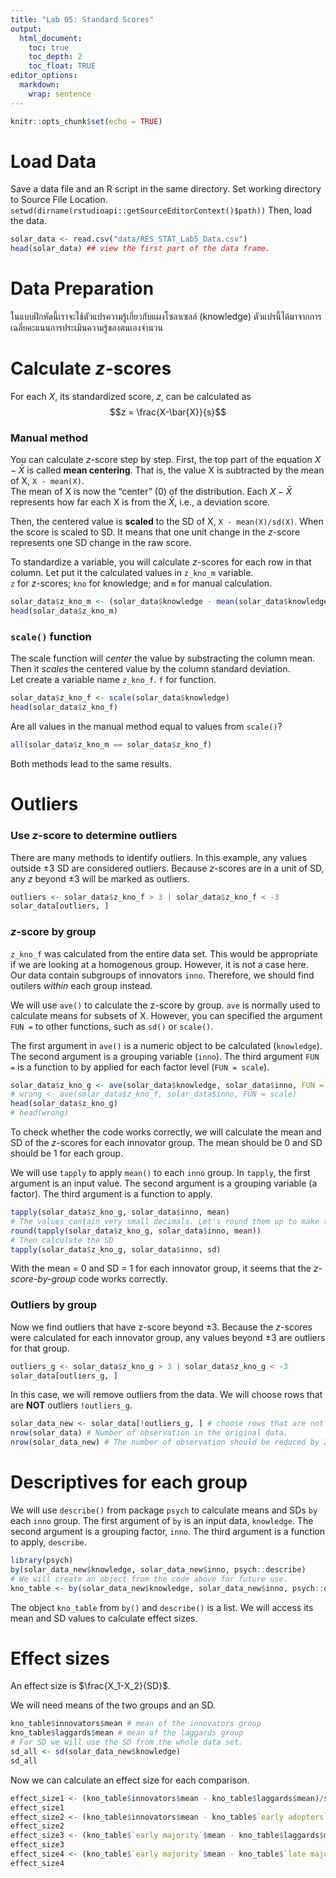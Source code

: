 ```yaml
---
title: "Lab 05: Standard Scores"
output:
  html_document:
    toc: true
    toc_depth: 2
    toc_float: TRUE
editor_options: 
  markdown: 
    wrap: sentence
---
```


```r
knitr::opts_chunk$set(echo = TRUE)
```

# Load Data

Save a data file and an R script in the same directory.
Set working directory to Source File Location.
`setwd(dirname(rstudioapi::getSourceEditorContext()$path))` Then, load the data.

```r
solar_data <- read.csv("data/RES_STAT_Lab5_Data.csv")
head(solar_data) ## view the first part of the data frame.
```

# Data Preparation

ในแบบฝึกหัดนี้เราจะใช้ตัวแปรความรู้เกี่ยวกับแผงโซลาเซลล์ (knowledge) ตัวแปรนี้ได้มาจากการเฉลี่ยคะแนนการประเมินความรู้ของตนเองจำนวน

# Calculate *z*-scores

For each *X*, its standardized score, *z*, can be calculated as $$z = \frac{X-\bar{X}}{s}$$

### Manual method

You can calculate *z*-score step by step.
First, the top part of the equation $X-\bar{X}$ is called **mean centering**.
That is, the value X is subtracted by the mean of X, `X - mean(X)`.\
The mean of X is now the "center" (0) of the distribution.
Each $X-\bar{X}$ represents how far each X is from the $\bar{X}$, i.e., a deviation score.

Then, the centered value is **scaled** to the SD of X, `X - mean(X)/sd(X)`.
When the score is scaled to SD.
It means that one unit change in the *z*-score represents one SD change in the raw score.

To standardize a variable, you will calculate *z*-scores for each row in that column.
Let put it the calculated values in `z_kno_m` variable.\
`z` for *z*-scores; `kno` for knowledge; and `m` for manual calculation.

```r
solar_data$z_kno_m <- (solar_data$knowledge - mean(solar_data$knowledge))/sd(solar_data$knowledge)
head(solar_data$z_kno_m)
```

### `scale()` function

The scale function will *center* the value by substracting the column mean.
Then it *scales* the centered value by the column standard deviation.\
Let create a variable name `z_kno_f`.
`f` for function.

```r
solar_data$z_kno_f <- scale(solar_data$knowledge)
head(solar_data$z_kno_f)
```

Are all values in the manual method equal to values from `scale()`?

```r
all(solar_data$z_kno_m == solar_data$z_kno_f)
```

Both methods lead to the same results.

# Outliers

### Use *z*-score to determine outliers

There are many methods to identify outliers.
In this example, any values outside ±3 SD are considered outliers.
Because *z*-scores are in a unit of SD, any *z* beyond ±3 will be marked as outliers.

```r
outliers <- solar_data$z_kno_f > 3 | solar_data$z_kno_f < -3
solar_data[outliers, ]
```

### *z*-score by group

`z_kno_f` was calculated from the entire data set.
This would be appropriate if we are looking at a homogenous group.
However, it is not a case here.
Our data contain subgroups of innovators `inno`.
Therefore, we should find outilers *within* each group instead.

We will use `ave()` to calculate the z-score by group.
`ave` is normally used to calculate means for subsets of X.
However, you can specified the argument `FUN =` to other functions, such as `sd()` or `scale()`.

The first argument in `ave()` is a numeric object to be calculated (`knowledge`).
The second argument is a grouping variable (`inno`).
The third argument `FUN =` is a function to by applied for each factor level (`FUN = scale`).

```r
solar_data$z_kno_g <- ave(solar_data$knowledge, solar_data$inno, FUN = scale)
# wrong <- ave(solar_data$z_kno_f, solar_data$inno, FUN = scale)
head(solar_data$z_kno_g)
# head(wrong)
```

To check whether the code works correctly, we will calculate the mean and SD of the *z*-scores for each innovator group.
The mean should be 0 and SD should be 1 for each group.

We will use `tapply` to apply `mean()` to each `inno` group.
In `tapply`, the first argument is an input value.
The second argument is a grouping variable (a factor).
The third argument is a function to apply.

```r
tapply(solar_data$z_kno_g, solar_data$inno, mean)
# The values contain very small decimals. Let's round them up to make them easier to read.
round(tapply(solar_data$z_kno_g, solar_data$inno, mean))
# Then calculate the SD
tapply(solar_data$z_kno_g, solar_data$inno, sd)
```

With the mean = 0 and SD = 1 for each innovator group, it seems that the *z-score-by-group* code works correctly.

### Outliers by group

Now we find outliers that have z-score beyond ±3.
Because the *z*-scores were calculated for each innovator group, any values beyond ±3 are outliers for that group.

```r
outliers_g <- solar_data$z_kno_g > 3 | solar_data$z_kno_g < -3
solar_data[outliers_g, ]
```

In this case, we will remove outliers from the data.
We will choose rows that are **NOT** outliers `!outliers_g`.

```r

solar_data_new <- solar_data[!outliers_g, ] # choose rows that are not outliers and choose all columns.
nrow(solar_data) # Number of observation in the original data. 
nrow(solar_data_new) # The number of observation should be reduced by 2 cases.
```

# Descriptives for each group

We will use `describe()` from package `psych` to calculate means and SDs `by` each `inno` group.
The first argument of `by` is an input data, `knowledge`.
The second argument is a grouping factor, `inno`.
The third argument is a function to apply, `describe`.

```r
library(psych)
by(solar_data_new$knowledge, solar_data_new$inno, psych::describe)
# We will create an object from the code above for future use.
kno_table <- by(solar_data_new$knowledge, solar_data_new$inno, psych::describe)
```

The object `kno_table` from `by()` and `describe()` is a list.
We will access its mean and SD values to calculate effect sizes.

# Effect sizes

An effect size is $\frac{X_1-X_2}{SD}$.

We will need means of the two groups and an SD.

```r
kno_table$innovators$mean # mean of the innovators group
kno_table$laggards$mean # mean of the laggards group
# For SD we will use the SD from the whole data set.
sd_all <- sd(solar_data_new$knowledge)
sd_all

```

Now we can calculate an effect size for each comparison.

```r
effect_size1 <- (kno_table$innovators$mean - kno_table$laggards$mean)/sd_all
effect_size1
effect_size2 <- (kno_table$innovators$mean - kno_table$`early adopters`$mean)/sd_all
effect_size2
effect_size3 <- (kno_table$`early majority`$mean - kno_table$laggards$mean)/sd_all
effect_size3
effect_size4 <- (kno_table$`early majority`$mean - kno_table$`late majority`$mean)/sd_all
effect_size4

```
